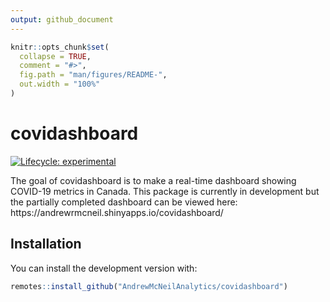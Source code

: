```yaml
---
output: github_document
---
```


<!-- README.md is generated from README.Rmd. Please edit that file -->

```r
knitr::opts_chunk$set(
  collapse = TRUE,
  comment = "#>",
  fig.path = "man/figures/README-",
  out.width = "100%"
)
```

# covidashboard

<!-- badges: start -->
[![Lifecycle: experimental](https://img.shields.io/badge/lifecycle-experimental-orange.svg)](https://lifecycle.r-lib.org/articles/stages.html#experimental)
<!-- badges: end -->

The goal of covidashboard is to make a real-time dashboard showing COVID-19
metrics in Canada. This package is currently in development but the 
partially completed dashboard can be viewed here:
https://andrewrmcneil.shinyapps.io/covidashboard/

## Installation

You can install the development version with:

``` r
remotes::install_github("AndrewMcNeilAnalytics/covidashboard")
```

